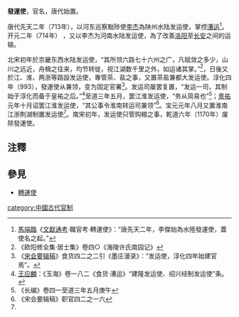 '''發運使'''，官名，唐代始置。

唐代先天二年（713年），以河东巡察黜陟使[[李杰|李杰]]為陕州水陆发运使，掌控[[漕运|漕运]]<ref>[[馬端臨|馬端臨]]《[[文獻通考|文獻通考]]‧職官考‧轉運使》：“唐先天二年，李傑始為水陸發運使，蓋使名之起。”</ref>。开元二年（714年） ，又以李杰为河南水陆发运使，為了改善[[洛阳|洛阳]]至[[长安|长安]]之间的运输。

北宋初年於京畿东西水陆发运使，“其所领六路七十六州之广，凡赋敛之多少，山川之远近，舟楫之往来，均节转徙，视江湖数千里之外，如运诸其掌。”<ref>《欧阳修全集·居士集》卷四○《海陵许氏南园记》</ref>，日後又於江、淮、两浙等路設发运使，專管茶、盐之事，又置茶盐兼都大发运使。淳化四年（993），發運使从兼领，变为固定官署<ref>《[[宋会要辑稿|宋会要辑稿]]》食货四二之二引《墨庄漫录》：“发运使，淳化四年始建官焉”。</ref>。发运司屡罢复置，“发运一司，其制始于淳化而备于皇祐之后。”<ref>[[王应麟|王应麟]]：《玉海》卷一八二《食货·漕运》“建隆发运使、绍兴经制发运使”条。</ref>至道三年五月，罢江淮发运使，“务从简易也”<ref>《长编》卷四一至道三年五月庚午</ref>；[[景祐|景祐]]元年十月诏罢江淮发运使，“其公事令淮南转运司兼领”<ref name="#1">《宋会要辑稿》职官四二之一六</ref>。宝元元年八月又置淮南江浙荆湖制置发运使<ref name="#1"/>。南宋初年，发运使只管购粮之事，乾道六年（1170年）废除發運使。

== 注釋 ==
{{reflist|2}}

== 參見 ==
*[[轉運使|轉運使]]
[[category:中國古代官制|category:中國古代官制]]